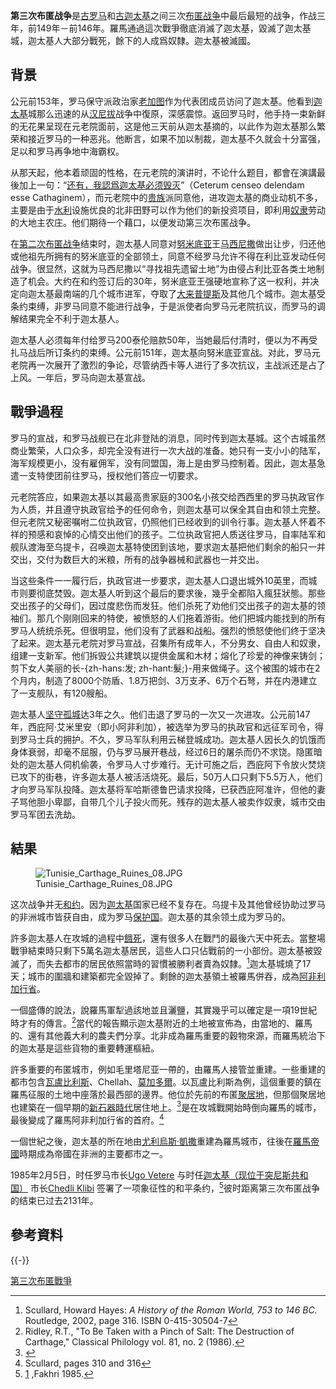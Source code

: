 {{Infobox Military Conflict
|conflict=第三次布匿戰爭
|partof= [[布匿戰爭|布匿戰爭]]
|image= [[File:Carthage_location.png|250px]]
|caption= [[迦太基|迦太基]]的位置
|date=前149年－前146年
|place=[[迦太基|迦太基]]（今[[突尼斯城|突尼斯城]]附近）
|casus = 對迦太基而言，是[[努米底亞|努米底亞]]在羅馬支持下於前151年侵略；對羅馬而言，是迦太基未經羅馬批准而向努米底亞開戰
|result=[[羅馬共和國|羅馬共和國]]勝利，[[迦太基|迦太基]]滅亡
|combatant1=[[File:Vexilloid_of_the_Roman_Empire.svg|14px]] [[羅馬共和國|羅馬共和國]]
|combatant2=[[File:Carthage_standard.svg|12px]] [[迦太基共和國|迦太基共和國]]
|commander1=[[小西庇阿|小西庇阿]]
|commander2=[[哈斯德鲁巴_(马西尼萨外孙)|哈斯德魯巴]]
|strength1=36,000–46,000名步兵<br />4,000名騎兵
|strength2=20,000人以上士兵<br />大量民兵
|casualties1=未知
|casualties2=750,000人死亡 (包含平民)<br />50,000人被奴役
}}
{{Campaignbox 第三次布匿戰爭}}

'''第三次布匿战争'''是[[古罗马|古罗马]]和[[古迦太基|古迦太基]]之间三次[[布匿战争|布匿战争]]中最后最短的战争，作战三年，前149年－前146年。羅馬通過這次戰爭徹底消滅了迦太基，毀滅了迦太基城，迦太基人大部分戰死，餘下的人成爲奴隸。迦太基被滅國。

== 背景 ==
公元前153年，罗马保守派政治家[[老加图|老加图]]作为代表团成员访问了迦太基。他看到[[迦太基|迦太基]]城那么迅速的从[[汉尼拔|汉尼拔]]战争中復原，深感震惊。返回罗马时，他手持一束新鲜的无花果呈现在元老院面前，这是他三天前从迦太基摘的，以此作为迦太基那么繁荣和接近罗马的一种恶兆。他断言，如果不加以制裁，迦太基不久就会十分富强，足以和罗马再争地中海霸权。

从那天起，他本着顽固的性格，在元老院的演讲时，不论什么题目，都會在演講最後加上一句：“[[迦太基必須毀滅|还有，我認爲迦太基必须毁灭]]”（Ceterum censeo delendam esse Cathaginem），而元老院中的[[贵族|贵族]]派同意他，进攻迦太基的商业动机不多，主要是由于[[水利|水利]]设施优良的北非田野可以作为他们的新投资项目，即利用[[奴隶|奴隶]]劳动的大地主农庄。他们期待一个藉口，以便发动第三次布匿战争。

在[[第二次布匿战争|第二次布匿战争]]结束时，迦太基人同意对[[努米底亚|努米底亚]]王[[马西尼萨|马西尼撒]]做出让步，归还他或他祖先所拥有的努米底亚的全部领土，同意不经罗马允许不得在利比亚发动任何战争。很显然，这就为马西尼撒以“寻找祖先遗留土地”为由侵占利比亚各类土地制造了机会。大约在和约签订后的30年，努米底亚王强硬地宣称了这一权利，并决定向迦太基最南端的几个城市进军，夺取了[[大来普提斯|大来普提斯]]及其他几个城市。迦太基受条约束缚，非罗马同意不能进行战争，于是派使者向罗马元老院抗议，而罗马的调解结果完全不利于迦太基人。

迦太基人必须每年付给罗马200泰伦赔款50年，当她最后付清时，便以为不再受扎马战后所订条约的束缚。公元前151年，迦太基向努米底亚宣战。对此，罗马元老院再一次展开了激烈的争论，尽管纳西卡等人进行了多次抗议，主战派还是占了上风。一年后，罗马向迦太基宣战。

== 戰爭過程 ==
罗马的宣战，和罗马战舰已在北非登陆的消息，同时传到迦太基城。这个古城虽然商业繁荣，人口众多，却完全没有进行一次大战的准备。她只有一支小小的陆军，海军规模更小，没有雇佣军，没有同盟国，海上是由罗马控制着。因此，迦太基急遣一支特使团前往罗马，授权他们答应一切要求。

元老院答应，如果迦太基以其最高贵家庭的300名小孩交给西西里的罗马执政官作为人质，并且遵守执政官给予的任何命令，则迦太基可以保全其自由和领土完整。但元老院又秘密嘱咐二位执政官，仍照他们已经收到的训令行事。迦太基人怀着不祥的预感和哀悼的心情交出他们的孩子。二位执政官把人质送往罗马，自率陆军和舰队渡海至乌提卡，召唤迦太基特使团到该地，要求迦太基把他们剩余的船只一并交出，交付为数巨大的米粮，所有的战争器械和武器也一并交出。

当这些条件一一履行后，执政官进一步要求，迦太基人口退出城外10英里，而城市则要彻底焚毁。迦太基人听到这个最后的要求後，幾乎全都陷入瘋狂狀態。那些交出孩子的父母们，因过度悲伤而发狂。他们杀死了劝他们交出孩子的迦太基的领袖们。那几个刚刚回来的特使，被愤怒的人们拖着游街。他们把城内能找到的所有罗马人统统杀死。但很明显，他们没有了武器和战船。强烈的愤怒使他们终于坚决了起来。迦太基元老院对罗马宣战，召集所有成年人，不分男女、自由人和奴隶，组建一支新军。他们拆毁公共建筑以提供金属和木材；熔化了珍爱的神像来铸剑；剪下女人美丽的长-{zh-hans:发; zh-hant:髮;}-用来做绳子。这个被围的城市在2个月内，制造了8000个防盾、1.8万把剑、3万支矛、6万个石弩，并在内港建立了一支舰队，有120艘船。

迦太基人[[迦太基圍城戰|坚守孤城]]达3年之久。他们击退了罗马的一次又一次进攻。公元前147年，西庇阿·艾米里安（即小阿非利加），被选举为罗马的执政官和远征军司令，得到罗马士兵的拥护。不久，罗马军队利用云梯登城成功。迦太基人因长久的饥饿而身体衰弱，却毫不屈服，仍与罗马展开巷战，经过6日的屠杀而仍不求饶。隐匿暗处的迦太基人伺机偷袭，令罗马人寸步难行。无计可施之后，西庇阿下令放火焚烧已攻下的街巷，许多迦太基人被活活烧死。最后，50万人口只剩下5.5万人，他们才向罗马军队投降。迦太基将军哈斯德鲁巴请求投降，已获西庇阿准许，但他的妻子骂他胆小卑鄙，自带几个儿子投火而死。残存的迦太基人被卖作奴隶，城市交由罗马军团去洗劫。

== 結果 ==
[[File:Tunisie_Carthage_Ruines_08.JPG|thumb]]

这次战争并无[[和约|和约]]。因为[[迦太基|迦太基]]国家已经不复存在。乌提卡及其他曾经协助过罗马的非洲城市皆获自由，成为罗马[[保护国|保护国]]。迦太基的其余领土成为罗马的。

許多迦太基人在攻城的過程中[[餓死|餓死]]，還有很多人在戰鬥的最後六天中死去。當整場戰爭結束時只剩下5萬名迦太基居民，這些人口只佔戰前的一小部份。迦太基被毀滅了，而失去都市的居民依照當時的習慣被勝利者賣為奴隸。<ref name=scull>Scullard, Howard Hayes: ''A History of the Roman World, 753 to 146 BC.'' Routledge, 2002, page 316. ISBN 0-415-30504-7</ref>迦太基城燒了17天；城市的圍牆和建築都完全毀掉了。剩餘的迦太基領土被羅馬併吞，成為[[阿非利加行省|阿非利加行省]]。

一個盛傳的說法，說羅馬軍犁過該地並且灑鹽，其實幾乎可以確定是一項19世紀時才有的傳言。<ref>Ridley, R.T., "To Be Taken with a Pinch of Salt: The Destruction of Carthage," Classical Philology vol. 81, no. 2  (1986).</ref>當代的報告顯示迦太基附近的土地被宣佈為{{link-en|羅馬公有地|ager publicus|公地}}，由當地的、羅馬的、還有其他義大利的農夫們分享。北非成為羅馬重要的穀物來源，而羅馬統治下的迦太基是這些貨物的重要轉運樞紐。

許多重要的布匿城市，例如毛里塔尼亚一帶的，由羅馬人接管並重建。一些重建的都市包含[[瓦盧比利斯|瓦盧比利斯]]、Chellah、[[索維拉|莫加多爾]]。以瓦盧比利斯為例，這個重要的鎮在羅馬征服的土地中座落於最西部的邊界。他位於先前的布匿[[聚居地|聚居地]]，但那個聚居地也建築在一個早期的[[新石器時代|新石器時代]]居住地上。<ref>{{Cite web |url=http://www.megalithic.co.uk/article.php?sid=14906 |title=C. Michael Hogan, ''Volubilis'', Megalithic Portal, ed. A. Burnham (2007) |accessdate=2009-08-28 |archive-date=2018-07-07 |archive-url=https://web.archive.org/web/20180707172452/http://www.megalithic.co.uk/article.php?sid=14906 |dead-url=no }}</ref>{{link-en|烏提卡 (突尼西亞)|Utica|烏提卡}}是在攻城戰開始時倒向羅馬的城市，最後變成了羅馬阿非利加行省的首府。<ref name=scully>Scullard, pages 310 and 316</ref>

一個世紀之後，迦太基的所在地由[[凱撒|尤利烏斯·凱撒]]重建為羅馬城市，往後在[[羅馬帝國|羅馬帝國]]時期成為帝國在非洲的主要都市之一。

1985年2月5日，时任罗马市长[https://en.wikipedia.org/wiki/Ugo_Vetere Ugo Vetere] {{Wayback|url=https://en.wikipedia.org/wiki/Ugo_Vetere |date=20161217164055 }}与时任[https://en.wikipedia.org/wiki/Carthage#Commune 迦太基（现位于突尼斯共和国）] {{Wayback|url=https://en.wikipedia.org/wiki/Carthage#Commune |date=20220204034800 }}市长[https://en.wikipedia.org/wiki/Chedli_Klibi Chedli Klibi] {{Wayback|url=https://en.wikipedia.org/wiki/Chedli_Klibi |date=20210927025836 }}签署了一项象征性的和平条约，<ref>[https://apnews.com/article/9b6f6f5ba5be2408ff0502c7fb8abd5b] {{Wayback|url=https://apnews.com/article/9b6f6f5ba5be2408ff0502c7fb8abd5b |date=20210223062949 }},Fakhri 1985.</ref>彼时距离第三次布匿战争的结束已过去2131年。

==參考資料==
{{reflist}}

{{-}}
{{古罗马战争}}
{{布匿战争}}

{{Authority control}}
[[Category:第三次布匿戰爭|]]
